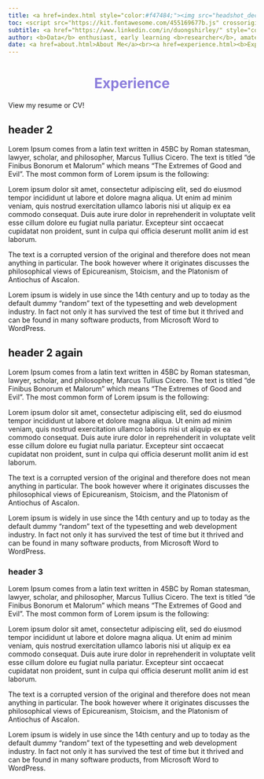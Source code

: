 ```yaml
---
title: <a href=index.html style="color:#f47484;"><img src="headshot_dec22.png"><br>Shirley Duong</a>
toc: <script src="https://kit.fontawesome.com/455169677b.js" crossorigin="anonymous"></script>
subtitle: <a href="https://www.linkedin.com/in/duongshirley/" style="color:#8c7edc;"><i class="fa-brands fa-linkedin" style="font-size:36px"></i></a> <a href="https://github.com/s-duong" style="color:#8c7edc;"><i class="fa fa-github" style="font-size:36px"></i></a> <a href="https://www.researchgate.net/profile/Shirley-Duong" style="color:#8c7edc;"><i class="fa-brands fa-researchgate" style="font-size:36px"></i></a> <a href="https://twitter.com/ShirleyDoesMath" style="color:#8c7edc;"><i class="fa-brands fa-square-twitter" style="font-size:36px"></i></a>
author: <b>Data</b> enthusiast, early learning <b>researcher</b>, amateur pie <b>artist</b>
date: <a href=about.html>About Me</a><br><a href=experience.html><b>Experience</b></a><br><a href=projects.html>Projects</a><br><a href=publications.html>Publications</a><br><a href=art.html>Pie Art</a><br><a href=credits.html>Credits</a>
---
```



<div class="experience-header">
  <h1 style="text-align: center; color:#8c7edc;">Experience</h1>
</div>


View my resume or CV!

## header 2
Lorem Ipsum comes from a latin text written in 45BC by Roman statesman, lawyer, scholar, and philosopher, Marcus Tullius Cicero. The text is titled "de Finibus Bonorum et Malorum" which means "The Extremes of Good and Evil". The most common form of Lorem ipsum is the following:

Lorem ipsum dolor sit amet, consectetur adipiscing elit, sed do eiusmod tempor incididunt ut labore et dolore magna aliqua. Ut enim ad minim veniam, quis nostrud exercitation ullamco laboris nisi ut aliquip ex ea commodo consequat. Duis aute irure dolor in reprehenderit in voluptate velit esse cillum dolore eu fugiat nulla pariatur. Excepteur sint occaecat cupidatat non proident, sunt in culpa qui officia deserunt mollit anim id est laborum.

The text is a corrupted version of the original and therefore does not mean anything in particular. The book however where it originates discusses the philosophical views of Epicureanism, Stoicism, and the Platonism of Antiochus of Ascalon.

Lorem ipsum is widely in use since the 14th century and up to today as the default dummy "random" text of the typesetting and web development industry. In fact not only it has survived the test of time but it thrived and can be found in many software products, from Microsoft Word to WordPress.





## header 2 again

Lorem Ipsum comes from a latin text written in 45BC by Roman statesman, lawyer, scholar, and philosopher, Marcus Tullius Cicero. The text is titled "de Finibus Bonorum et Malorum" which means "The Extremes of Good and Evil". The most common form of Lorem ipsum is the following:

Lorem ipsum dolor sit amet, consectetur adipiscing elit, sed do eiusmod tempor incididunt ut labore et dolore magna aliqua. Ut enim ad minim veniam, quis nostrud exercitation ullamco laboris nisi ut aliquip ex ea commodo consequat. Duis aute irure dolor in reprehenderit in voluptate velit esse cillum dolore eu fugiat nulla pariatur. Excepteur sint occaecat cupidatat non proident, sunt in culpa qui officia deserunt mollit anim id est laborum.

The text is a corrupted version of the original and therefore does not mean anything in particular. The book however where it originates discusses the philosophical views of Epicureanism, Stoicism, and the Platonism of Antiochus of Ascalon.

Lorem ipsum is widely in use since the 14th century and up to today as the default dummy "random" text of the typesetting and web development industry. In fact not only it has survived the test of time but it thrived and can be found in many software products, from Microsoft Word to WordPress.



### header 3

Lorem Ipsum comes from a latin text written in 45BC by Roman statesman, lawyer, scholar, and philosopher, Marcus Tullius Cicero. The text is titled "de Finibus Bonorum et Malorum" which means "The Extremes of Good and Evil". The most common form of Lorem ipsum is the following:

Lorem ipsum dolor sit amet, consectetur adipiscing elit, sed do eiusmod tempor incididunt ut labore et dolore magna aliqua. Ut enim ad minim veniam, quis nostrud exercitation ullamco laboris nisi ut aliquip ex ea commodo consequat. Duis aute irure dolor in reprehenderit in voluptate velit esse cillum dolore eu fugiat nulla pariatur. Excepteur sint occaecat cupidatat non proident, sunt in culpa qui officia deserunt mollit anim id est laborum.

The text is a corrupted version of the original and therefore does not mean anything in particular. The book however where it originates discusses the philosophical views of Epicureanism, Stoicism, and the Platonism of Antiochus of Ascalon.

Lorem ipsum is widely in use since the 14th century and up to today as the default dummy "random" text of the typesetting and web development industry. In fact not only it has survived the test of time but it thrived and can be found in many software products, from Microsoft Word to WordPress.


